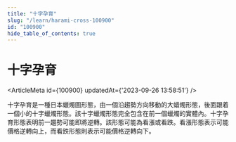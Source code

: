 ```yaml
---
title: "十字孕育"
slug: "/learn/harami-cross-100900"
id: "100900"
hide_table_of_contents: true
---
```



# 十字孕育

<ArticleMeta id={100900} updatedAt={'2023-09-26 13:58:51'} />
<div className='border-solid border-b border-t-0 my-4 border-[var(--ifm-color-gray-300)]' />

十字孕育是一種日本蠟燭圖形態，由一個沿趨勢方向移動的大蜡燭形態，後面跟着一個小的十字蠟燭形態。該十字蠟燭形態完全包含在前一個蠟燭的實體內。十字孕育形態表明前一趨勢可能即將逆轉。該形態可能為看漲或看跌。看漲形態表示可能價格逆轉向上，而看跌形態則表示可能價格逆轉向下。
